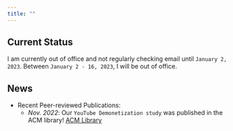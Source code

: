 ```yaml
---
title: ""
---
```


## Current Status
I am currently out of office and not regularly checking email until `January 2, 2023`. Between `January 2 - 16, 2023`, I will be out of office.

## News

* Recent Peer-reviewed Publications:
    + *Nov. 2022*: Our `YouTube Demonetization study` was published in the ACM library! [ACM Library](https://doi.org/10.1145/3555149) 


##












